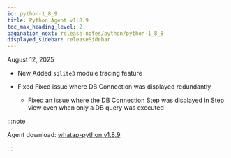 ```yaml
---
id: python-1_8_9
title: Python Agent v1.8.9
toc_max_heading_level: 2
pagination_next: release-notes/python/python-1_8_8
displayed_sidebar: releaseSidebar
---
```


August 12, 2025

- <Status priority='1'>New</Status> Added `sqlite3` module tracing feature

- <Status priority='0'>Fixed</Status> Fixed issue where DB Connection was displayed redundantly

    * Fixed an issue where the DB Connection Step was displayed in Step view even when only a DB query was executed

:::note

Agent download: [whatap-python v1.8.9](https://pypi.org/project/whatap-python/1.8.9/)

:::
